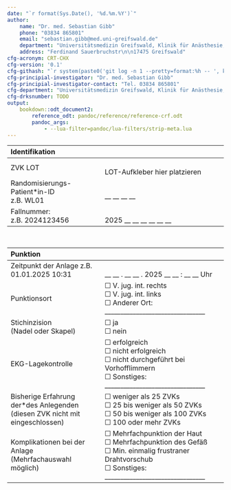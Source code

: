 ```yaml
---
date: "`r format(Sys.Date(), '%d.%m.%Y')`"
author:
    name: "Dr. med. Sebastian Gibb"
    phone: "03834 865801"
    email: "sebastian.gibb@med.uni-greifswald.de"
    department: "Universitätsmedizin Greifswald, Klinik für Anästhesie, Intensiv-, Notfall- und Schmerzmedizin"
    address: "Ferdinand Sauerbruchstr\n\n17475 Greifswald"
cfg-acronym: CRT-CHX
cfg-version: '0.1'
cfg-githash: "`r system(paste0('git log -n 1 --pretty=format:%h -- ', knitr::current_input()), intern = TRUE)`"
cfg-principial-investigator: "Dr. med. Sebastian Gibb"
cfg-principial-investigator-contact: "Tel. 03834 865801"
cfg-department: "Universitätsmedizin Greifswald, Klinik für Anästhesie, Intensiv-, Notfall- und Schmerzmedizin"
cfg-drksnumber: TODO
output:
    bookdown::odt_document2:
        reference_odt: pandoc/reference/reference-crf.odt
        pandoc_args:
            - --lua-filter=pandoc/lua-filters/strip-meta.lua
---
```


+---------------------------------+-------------------------------------------+
| Identifikation                                                              |
+:================================+:==========================================+
| ZVK LOT \                       | \                                         |
|                                 | LOT-Aufkleber hier platzieren             |
+---------------------------------+-------------------------------------------+
| Randomisierungs-Patient\*in-ID\ | \                                         |
| z.B. WL01                       | __ __ __ __                               |
+---------------------------------+-------------------------------------------+
| Fallnummer:                   \ | \                                         |
| z.B. 2024123456                 | 2025 __ __ __ __ __ __                    |
+---------------------------------+-------------------------------------------+

 \

+---------------------------------+-------------------------------------------+
| Punktion                                                                    |
+:================================+:==========================================+
| Zeitpunkt der Anlage            | \                                         |
| z.B. 01.01.2025 10:31           | __ __ . __ __ . 2025  __ __ : __ __ Uhr   |
+---------------------------------+-------------------------------------------+
| Punktionsort                    | &#9744; V. jug. int. rechts \             |
|                                 | &#9744; V. jug. int. links \              |
|                                 | &#9744; Anderer Ort:                      |
|                                 | ________________________________          |
+---------------------------------+-------------------------------------------+
| Stichinzision \                 | &#9744; ja \                              |
| (Nadel oder Skapel)             | &#9744; nein                              |
+---------------------------------+-------------------------------------------+
| EKG-Lagekontrolle \             | &#9744; erfolgreich \                     |
|                                 | &#9744; nicht erfolgreich \               |
|                                 | &#9744; nicht durchgeführt bei            |
|                                 | Vorhofflimmern \                          |
|                                 | &#9744; Sonstiges:                        |
|                                 | ________________________________          |
+---------------------------------+-------------------------------------------+
| Bisherige Erfahrung der\*des    | &#9744; weniger als 25 ZVKs \             |
| Anlegenden \                    | &#9744; 25 bis weniger als 50 ZVKs \      |
| (diesen ZVK nicht mit           | &#9744; 50 bis weniger als 100 ZVKs \     |
| eingeschlossen)                 | &#9744; 100 oder mehr ZVKs                |
+---------------------------------+-------------------------------------------+
| Komplikationen bei der Anlage \ | &#9744; Mehrfachpunktion der Haut \       |
| (Mehrfachauswahl möglich)       | &#9744; Mehrfachpunktion des Gefäß \      |
|                                 | &#9744; Min. einmalig frustraner          |
|                                 | Drahtvorschub \                           |
|                                 | &#9744; Sonstiges:                        |
|                                 | ________________________________          |
+---------------------------------+-------------------------------------------+
